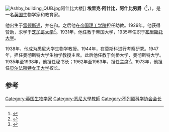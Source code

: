 {{Infobox person
| name= 埃里克·阿什比
| birth_date = 1904年1月24日
| birth_place = [[英國|英國]][[埃塞克斯郡|埃塞克斯郡]][[雷頓斯通|雷頓斯通]]
| death_date = {{death date and age|1992|10|22|1904|8|24|df=y}}
| death_place = 英國[[劍橋郡|劍橋郡]][[劍橋|劍橋]]
| occupation = 生物学家
}}
[[Image:Ashby_building_QUB.jpg|right]]阿什比大楼]]
'''埃里克·阿什比，阿什比男爵'''（{{lang|en|Eric Ashby, Baron Ashby}}<ref name="frs">{{cite journal|title=Eric Ashby, Baron Ashby, of Brandon, Suffolk, Kt, 24 August 1904 - 22 October 1992|journal=Biographical Memoirs of Fellows of the Royal Society|date=1995-11-01|doi=10.1098/rsbm.1995.0001|url=http://rsbm.royalsocietypublishing.org/content/41/2|language=en|volume=41|pages=2–18|issn=0080-4606|accessdate=2018-04-02|author=J. Heslop-Harrison, F. R. S|archive-date=2017-08-09|archive-url=https://web.archive.org/web/20170809094250/http://rsbm.royalsocietypublishing.org/content/41/2|dead-url=no}}</ref>，{{bd|1904年|8月24日|1992年|10月22日}}），是一名[[英国|英国]]生物学家和教育家。

他出生于[[雷顿斯通|雷顿斯通]]，并在{{le|伦敦城市学校|City of London School}}和{{le|皇家科学院|Royal College of Science}}。之后他在[[帝国理工学院|帝国理工学院]]担任助教。1929年，他获得{{le|哈克尼斯奖学金|Harkness Fellowship}}赞助，求学于[[芝加哥大学|芝加哥大学]]<ref>{{Cite web |url=http://www.royalsoced.org.uk/fellowship/obits/obits_alpha/ashby_baron.pdf |title=Royal Society  of Edinburgh Biography |accessdate=2014-09-08 |archive-date=2006-09-25 |archive-url=https://web.archive.org/web/20060925162153/http://www.royalsoced.org.uk/fellowship/obits/obits_alpha/ashby_baron.pdf |dead-url=no }}</ref>。1931年，他任教于帝国大学，1935年任职于[[布里斯托大学|布里斯托大学]]。

1938年，他成为悉尼大学生物学教授。1944年，在莫斯科进行考察研究。1947年，担任曼彻斯特大学生物学教授主席。此后他任教于剑桥大学、曼彻斯特大学。1935年至1938年，他担任{{le|实验生物学协会|Society for Experimental Biology}}秘书长；1962年至1963年，担任{{le|英国科学促进协会|[British Association for the Advancement of Science}}主席<ref>{{cite journal|author=Leake, Chauncey D.|title=Meeting: British Association for the Advancement of Science|url=https://archive.org/details/sim_science_1963-11-08_142_3593/page/688|date=8 Nov 1963|journal=Science|volume=142|issue=3593|pages=688–689|doi=10.1126/science.142.3593.688}}</ref>。1973年，他担任[[贝尔法斯特女王大学|贝尔法斯特女王大学]]校长。

==参考==
{{Reflist}}
{{Authority control}}

{{DEFAULTSORT:Ashby, Eric}}

[[Category:英国生物学家|Category:英国生物学家]]
[[Category:悉尼大學教師|Category:悉尼大學教師]]
[[Category:不列颠科学协会会长|Category:不列颠科学协会会长]]